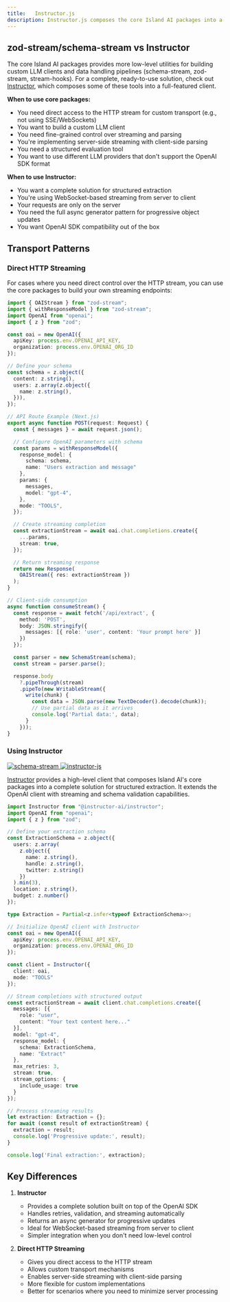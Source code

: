 ```yaml
---
title:   Instructor.js
description: Instructor.js composes the core Island AI packages into a complete, ready-to-use solution for structured extraction.
---
```


## zod-stream/schema-stream vs Instructor

The core Island AI packages provides more low-level utilities for building custom LLM clients and data handling pipelines (schema-stream, zod-stream, stream-hooks). For a complete, ready-to-use solution, check out [Instructor](https://github.com/instructor-ai/instructor-js), which composes some of these tools into a full-featured client.

**When to use core packages:**

- You need direct access to the HTTP stream for custom transport (e.g., not using SSE/WebSockets)
- You want to build a custom LLM client
- You need fine-grained control over streaming and parsing
- You're implementing server-side streaming with client-side parsing
- You need a structured evaluation tool
- You want to use different LLM providers that don't support the OpenAI SDK format

**When to use Instructor:**

- You want a complete solution for structured extraction
- You're using WebSocket-based streaming from server to client
- Your requests are only on the server
- You need the full async generator pattern for progressive object updates
- You want OpenAI SDK compatibility out of the box

## Transport Patterns

### Direct HTTP Streaming
For cases where you need direct control over the HTTP stream, you can use the core packages to build your own streaming endpoints:

```typescript
import { OAIStream } from "zod-stream";
import { withResponseModel } from "zod-stream";
import OpenAI from "openai";
import { z } from "zod";

const oai = new OpenAI({
  apiKey: process.env.OPENAI_API_KEY,
  organization: process.env.OPENAI_ORG_ID
});

// Define your schema
const schema = z.object({
  content: z.string(),
  users: z.array(z.object({
    name: z.string(),
  })),
});

// API Route Example (Next.js)
export async function POST(request: Request) {
  const { messages } = await request.json();

  // Configure OpenAI parameters with schema
  const params = withResponseModel({
    response_model: { 
      schema: schema, 
      name: "Users extraction and message" 
    },
    params: {
      messages,
      model: "gpt-4",
    },
    mode: "TOOLS",
  });

  // Create streaming completion
  const extractionStream = await oai.chat.completions.create({
    ...params,
    stream: true,
  });

  // Return streaming response
  return new Response(
    OAIStream({ res: extractionStream })
  );
}

// Client-side consumption
async function consumeStream() {
  const response = await fetch('/api/extract', {
    method: 'POST',
    body: JSON.stringify({
      messages: [{ role: 'user', content: 'Your prompt here' }]
    })
  });

  const parser = new SchemaStream(schema);
  const stream = parser.parse();

  response.body
    ?.pipeThrough(stream)
    .pipeTo(new WritableStream({
      write(chunk) {
        const data = JSON.parse(new TextDecoder().decode(chunk));
        // Use partial data as it arrives
        console.log('Partial data:', data);
      }
    }));
}
```

### Using Instructor

  <a aria-label="NPM version" href="https://www.npmjs.com/package/@instructor-ai/instructor" target="_blank">
    <img alt="schema-stream" src="https://img.shields.io/npm/v/@instructor-ai/instructor.svg?style=flat-square&logo=npm&labelColor=000000&label=@instructor-ai/instructor" />
  </a>
  <a aria-label="Github Repo" href="https://github.com/instructor-ai/instructor-js" target="_blank">
    <img alt="instructor-js" src="https://img.shields.io/github/stars/instructor-ai/instructor-js?style=flat-square&logo=github&labelColor=000000&label=instructor-ai/instructor-js" />
  </a>

[Instructor](https://github.com/instructor-ai/instructor-js) provides a high-level client that composes Island AI's core packages into a complete solution for structured extraction. It extends the OpenAI client with streaming and schema validation capabilities.

```typescript
import Instructor from "@instructor-ai/instructor";
import OpenAI from "openai";
import { z } from "zod";

// Define your extraction schema
const ExtractionSchema = z.object({
  users: z.array(
    z.object({
      name: z.string(),
      handle: z.string(),
      twitter: z.string()
    })
  ).min(3),
  location: z.string(),
  budget: z.number()
});

type Extraction = Partial<z.infer<typeof ExtractionSchema>>;

// Initialize OpenAI client with Instructor
const oai = new OpenAI({
  apiKey: process.env.OPENAI_API_KEY,
  organization: process.env.OPENAI_ORG_ID
});

const client = Instructor({
  client: oai,
  mode: "TOOLS"
});

// Stream completions with structured output
const extractionStream = await client.chat.completions.create({
  messages: [{ 
    role: "user", 
    content: "Your text content here..." 
  }],
  model: "gpt-4",
  response_model: { 
    schema: ExtractionSchema, 
    name: "Extract" 
  },
  max_retries: 3,
  stream: true,
  stream_options: {
    include_usage: true
  }
});

// Process streaming results
let extraction: Extraction = {};
for await (const result of extractionStream) {
  extraction = result;
  console.log('Progressive update:', result);
}

console.log('Final extraction:', extraction);
```

## Key Differences

1. **Instructor**
   - Provides a complete solution built on top of the OpenAI SDK
   - Handles retries, validation, and streaming automatically
   - Returns an async generator for progressive updates
   - Ideal for WebSocket-based streaming from server to client
   - Simpler integration when you don't need low-level control

2. **Direct HTTP Streaming**
   - Gives you direct access to the HTTP stream
   - Allows custom transport mechanisms
   - Enables server-side streaming with client-side parsing
   - More flexible for custom implementations
   - Better for scenarios where you need to minimize server processing
